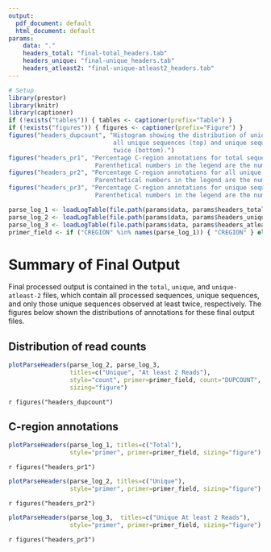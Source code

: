 ```yaml
---
output:
  pdf_document: default
  html_document: default
params:
    data: "."
    headers_total: "final-total_headers.tab"
    headers_unique: "final-unique_headers.tab"
    headers_atleast2: "final-unique-atleast2_headers.tab"
---
```


```R
# Setup
library(prestor)
library(knitr)
library(captioner)
if (!exists("tables")) { tables <- captioner(prefix="Table") }
if (!exists("figures")) { figures <- captioner(prefix="Figure") }
figures("headers_dupcount", "Histogram showing the distribution of unique sequence counts for 
                             all unique sequences (top) and unique sequences observed at least 
                             twice (bottom).")
figures("headers_pr1", "Percentage C-region annotations for total sequences.
                        Parenthetical numbers in the legend are the number of sequences.")
figures("headers_pr2", "Percentage C-region annotations for all unique sequences.
                        Parenthetical numbers in the legend are the number of sequences.")
figures("headers_pr3", "Percentage C-region annotations for unique sequences observed at least twice.
                        Parenthetical numbers in the legend are the number of sequences.")
```

```r
parse_log_1 <- loadLogTable(file.path(params$data, params$headers_total))
parse_log_2 <- loadLogTable(file.path(params$data, params$headers_unique))
parse_log_3 <- loadLogTable(file.path(params$data, params$headers_atleast2))
primer_field <- if ("CREGION" %in% names(parse_log_1)) { "CREGION" } else { "C_CALL" }
```

# Summary of Final Output

Final processed output is contained in the `total`, `unique`, and `unique-atleast-2` 
files, which contain all processed sequences, unique sequences, and only those unique
sequences observed at least twice, respectively. The figures below
shown the distributions of annotations for these final output files.

## Distribution of read counts

```r
plotParseHeaders(parse_log_2, parse_log_3, 
                 titles=c("Unique", "At least 2 Reads"), 
                 style="count", primer=primer_field, count="DUPCOUNT", 
                 sizing="figure")
```

`r figures("headers_dupcount")`

## C-region annotations

```r
plotParseHeaders(parse_log_1, titles=c("Total"), 
                 style="primer", primer=primer_field, sizing="figure")
```

`r figures("headers_pr1")`

```r
plotParseHeaders(parse_log_2, titles=c("Unique"), 
                 style="primer", primer=primer_field, sizing="figure") 
```

`r figures("headers_pr2")`

```r
plotParseHeaders(parse_log_3,  titles=c("Unique At least 2 Reads"), 
                 style="primer", primer=primer_field, sizing="figure") 
```

`r figures("headers_pr3")`
